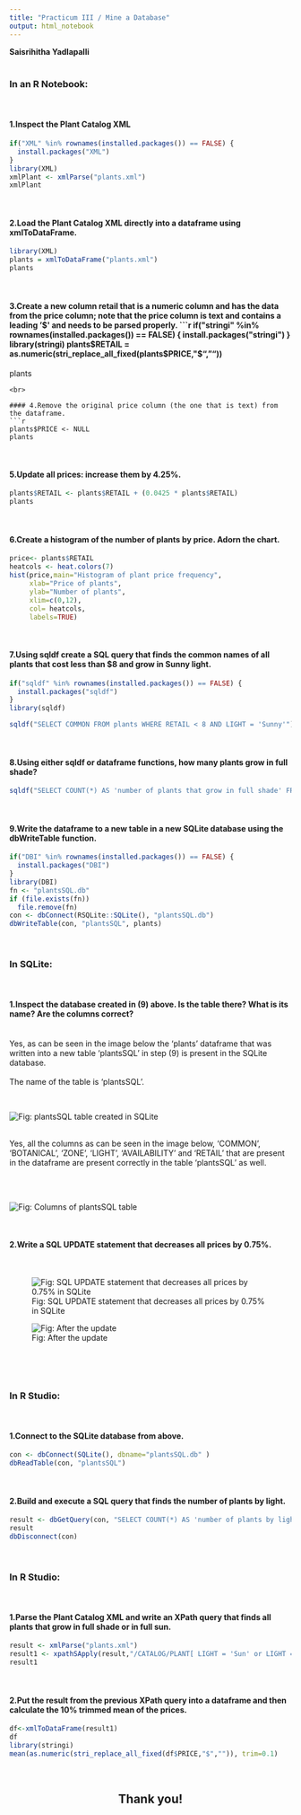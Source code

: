 ```yaml
---
title: "Practicum III / Mine a Database"
output: html_notebook
---
```

 
**Saisrihitha Yadlapalli**
<br><br>

### In an R Notebook:

<br>

#### 1.Inspect the Plant Catalog XML
```r
if("XML" %in% rownames(installed.packages()) == FALSE) {
  install.packages("XML")
}
library(XML)
xmlPlant <- xmlParse("plants.xml")
xmlPlant
```
<br>

#### 2.Load the Plant Catalog XML directly into a dataframe using xmlToDataFrame.
```r
library(XML)
plants = xmlToDataFrame("plants.xml")
plants
```
<br>

#### 3.Create a new column retail that is a numeric column and has the data from the price column; note that the price column is text and contains a leading '$' and needs to be parsed properly.
```r
if("stringi" %in% rownames(installed.packages()) == FALSE) {
  install.packages("stringi")
}
library(stringi)
plants$RETAIL = as.numeric(stri_replace_all_fixed(plants$PRICE,"$",""))
plants
```
<br>

#### 4.Remove the original price column (the one that is text) from the dataframe.
```r
plants$PRICE <- NULL
plants
```
<br>

#### 5.Update all prices: increase them by 4.25%.
```r
plants$RETAIL <- plants$RETAIL + (0.0425 * plants$RETAIL)
plants
```
<br>

#### 6.Create a histogram of the number of plants by price. Adorn the chart.

```r
price<- plants$RETAIL
heatcols <- heat.colors(7)
hist(price,main="Histogram of plant price frequency",
     xlab="Price of plants",
     ylab="Number of plants",
     xlim=c(0,12),
     col= heatcols,
     labels=TRUE)
```
<br>

#### 7.Using sqldf create a SQL query that finds the common names of all plants that cost less than $8 and grow in Sunny light.
```r
if("sqldf" %in% rownames(installed.packages()) == FALSE) {
  install.packages("sqldf")
}
library(sqldf)
```
```r
sqldf("SELECT COMMON FROM plants WHERE RETAIL < 8 AND LIGHT = 'Sunny'")
```

<br>

#### 8.Using either sqldf or dataframe functions, how many plants grow in full shade?
```r
sqldf("SELECT COUNT(*) AS 'number of plants that grow in full shade' FROM plants WHERE LIGHT = 'Shade'")
```
<br>

#### 9.Write the dataframe to a new table in a new SQLite database using the dbWriteTable function.
```r
if("DBI" %in% rownames(installed.packages()) == FALSE) {
  install.packages("DBI")
}
library(DBI)
fn <- "plantsSQL.db"
if (file.exists(fn)) 
  file.remove(fn)
con <- dbConnect(RSQLite::SQLite(), "plantsSQL.db")
dbWriteTable(con, "plantsSQL", plants)
```
<br>

### In SQLite:

<br>

#### 1.Inspect the database created in (9) above. Is the table there? What is its name? Are the columns correct?

<br>
Yes, as can be seen in the image below the 'plants' dataframe that was written into a new table 'plantsSQL' in step (9) is present in the SQLite database.<br>
<br>
The name of the table is 'plantsSQL'. <br>

<br>

![Fig: plantsSQL table created in SQLite](table.png)
<br>
<br>

Yes, all the columns as can be seen in the image below, 'COMMON', 'BOTANICAL', 'ZONE', 'LIGHT', 'AVAILABILITY' and 'RETAIL' that are present in the dataframe are present correctly in the table 'plantsSQL' as well.

<br>
<br>

![Fig: Columns of plantsSQL table](columns.png)
<br>

<br>


#### 2.Write a SQL UPDATE statement that decreases all prices by 0.75%.

<br>

![Fig: SQL UPDATE statement that decreases all prices by 0.75% in SQLite](update.png)




![Fig: After the update](Updated price.png)

<br>

<br>

### In R Studio:

<br>

#### 1.Connect to the SQLite database from above.

```r
con <- dbConnect(SQLite(), dbname="plantsSQL.db" )
dbReadTable(con, "plantsSQL")
```
<br>

#### 2.Build and execute a SQL query that finds the number of plants by light.
```r
result <- dbGetQuery(con, "SELECT COUNT(*) AS 'number of plants by light', LIGHT FROM plantsSQL GROUP BY LIGHT")
result
dbDisconnect(con)
```
<br>

### In R Studio:

<br>

#### 1.Parse the Plant Catalog XML and write an XPath query that finds all plants that grow in full shade or in full sun.
```r
result <- xmlParse("plants.xml") 
result1 <- xpathSApply(result,"/CATALOG/PLANT[ LIGHT = 'Sun' or LIGHT = 'Shade']")
result1
```
<br>

#### 2.Put the result from the previous XPath query into a dataframe and then calculate the 10% trimmed mean of the prices.
```r
df<-xmlToDataFrame(result1)
df
library(stringi)
mean(as.numeric(stri_replace_all_fixed(df$PRICE,"$","")), trim=0.1)
```
<br>
<center>
## Thank you!
</center>

